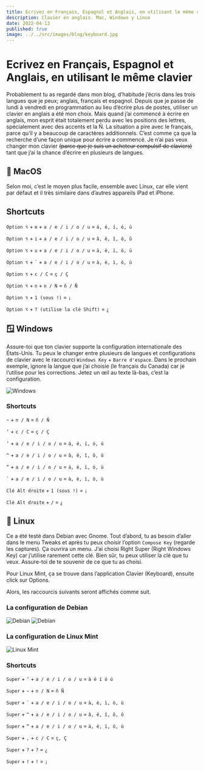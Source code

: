 ```yaml
---
title: Ecrivez en Français, Espagnol et Anglais, en utilisant le même clavier
description: Clavier en anglais. Mac, Windows y Linux
date: 2022-04-13
published: true
image: ../../src/images/blog/keyboard.jpg
---
```


# Ecrivez en Français, Espagnol et Anglais, en utilisant le même clavier

Probablement tu as regardé dans mon blog, d’habitude j’écris dans les trois langues que je peux; anglais, français et espagnol. Depuis que je passe de lundi à vendredi en programmation au lieu d’écrire plus de postes, utiliser un clavier en anglais a été mon choix. Mais quand j’ai commencé à écrire en anglais, mon esprit était totalement perdu avec les positions des lettres, spécialement avec des accents et la Ñ. La situation a pire avec le français, parce qu’il y a beaucoup de caractères additionnels. C’est comme ça que la recherche d’une façon unique pour écrire a commencé. Je n’ai pas veux changer mon clavier ~~(parce que je suis un acheteur compulsif de claviers)~~ tant que j’ai la chance d’écrire en plusieurs de langues.

## 🍎 MacOS

Selon moi, c’est le moyen plus facile, ensemble avec Linux, car elle vient par défaut et il très similaire dans d’autres appareils iPad et iPhone.

## Shortcuts

`Option ⌥` + `e` + `a / e / i / o / u` = `á, é, í, ó, ú`

`Option ⌥` + `i` + `a / e / i / o / u` = `â, ê, î, ô, û`

`Option ⌥` + `u` + `a / e / i / o / u` = `ä, ë, ï, ö, ü`

`Option ⌥` + `` ` `` + `a / e / i / o / u` = `à, è, ì, ò, ù`

`Option ⌥` + `c / C` = `ç / Ç`

`Option ⌥` + `n` + `n / N` = `ñ / Ñ`

`Option ⌥` + `1 (sous !)` = `¡`

`Option ⌥` + `? (utilise la clé Shift)` = `¿`

## 🪟 Windows

Assure-toi que ton clavier supporte la configuration internationale des États-Unis. Tu peux le changer entre plusieurs de langues et configurations de clavier avec le raccourci `Windows Key` + `Barre d'espace`. Dans le prochain exemple, ignore la langue que j’ai choisie (le français du Canada) car je l’utilise pour les corrections. Jetez un œil au texte là-bas, c’est la configuration.

![Windows](./win_layouts.png)

### Shortcuts

`~` + `n / N` = `ñ / Ñ`

`‘` + `c / C` = `ç / Ç`

`‘` + `a / e / i / o / u` = `á, é, í, ó, ú`

`^` + `a / e / i / o / u` = `â, ê, î, ô, û`

`“` + `a / e / i / o / u` = `ä, ë, ï, ö, ü`

`` ` `` + `a / e / i / o / u` = `à, è, ì, ò, ù`

`Clé Alt droite` + `1 (sous !)` = `¡`

`Clé Alt droite` + `/` = `¿`

## 🐧 Linux

Ce a été testé dans Debian avec Gnome. Tout d’abord, tu as besoin d’aller dans le menu Tweaks et après tu peux choisir l’option `Compose Key` (regarde les captures). Ça ouvrira un menu. J’ai choisi Right Super (Right Windows Key) car j’utilise rarement cette clé. Bien sûr, tu peux utiliser la clé que tu veux. Assure-toi de te souvenir de ce que tu as choisi.

Pour Linux Mint, ça se trouve dans l’application Clavier (Keyboard), ensuite click sur Options.

Alors, les raccourcis suivants seront affichés comme suit.

### La configuration de Debian

![Debian](./debian_layout_one.png)
![Debian](./debian_layout_two.png)

### La configuration de Linux Mint

![Linux Mint](./mint_layout.png)

### Shortcuts

`Super` + `‘` + `a / e / i / o / u` = `á é í ó ú`

`Super` + `~` + `n / N` = `ñ Ñ`

`Super` + `` ` `` + `a / e / i / o / u` = `à, è, ì, ò, ù`

`Super` + `^` + `a / e / i / o / u` = `â, ê, î, ô, û`

`Super` + `“` + `a / e / i / o / u` = `ä, ë, ï, ö, ü`

`Super` + `,` + `c / C` = `ç, Ç`

`Super` + `?` + `?` = `¿`

`Super` + `!` + `!` = `¡`
